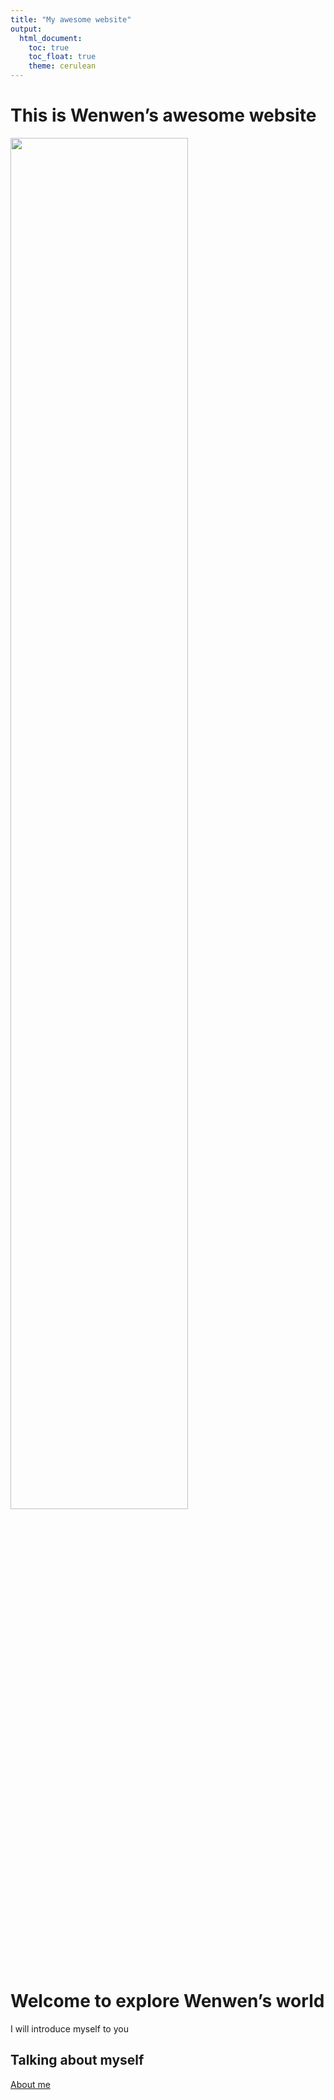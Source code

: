 ```yaml
---
title: "My awesome website"
output: 
  html_document:
    toc: true
    toc_float: true
    theme: cerulean
---
```


# This is Wenwen's awesome website

<img src="images/uni1.jpg" style="width:75%">


# Welcome to explore Wenwen's world
I will introduce myself to you

## Talking about myself

[About me](about.html)